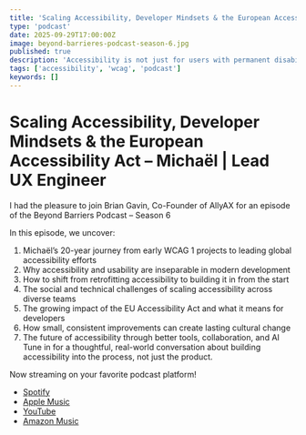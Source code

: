 ```yaml
---
title: 'Scaling Accessibility, Developer Mindsets & the European Accessibility Act'
type: 'podcast'
date: 2025-09-29T17:00:00Z
image: beyond-barrieres-podcast-season-6.jpg
published: true
description: 'Accessibility is not just for users with permanent disabilities. It’s about making every interaction smoother for everyone, in every situation'
tags: ['accessibility', 'wcag', 'podcast']
keywords: []
---
```


# Scaling Accessibility, Developer Mindsets & the European Accessibility Act – Michaël | Lead UX Engineer

I had the pleasure to join Brian Gavin, Co-Founder of AllyAX for an episode of the Beyond Barriers Podcast – Season 6

In this episode, we uncover:

1. Michaël’s 20-year journey from early WCAG 1 projects to leading global accessibility efforts
2. Why accessibility and usability are inseparable in modern development
3. How to shift from retrofitting accessibility to building it in from the start
4. The social and technical challenges of scaling accessibility across diverse teams
5. The growing impact of the EU Accessibility Act and what it means for developers
6. How small, consistent improvements can create lasting cultural change
7. The future of accessibility through better tools, collaboration, and AI
   Tune in for a thoughtful, real-world conversation about building accessibility into the process, not just the product.

Now streaming on your favorite podcast platform!

- [Spotify](https://open.spotify.com/episode/29oPQn4SdSh4WpGIfGDul9)
- [Apple Music](https://podcasts.apple.com/in/podcast/scaling-accessibility-developer-mindsets-the-european/id1732255045?i=1000729115262)
- [YouTube](https://www.youtube.com/watch?v=h9I7w4nDvk4)
- [Amazon Music](https://music.amazon.com/podcasts/17d6e81e-6da7-4eb8-ac7d-caf00326733a/episodes/acb75ef7-6226-4228-b30c-a6673e023a3f/scaling-accessibility-developer-mindsets-the-european-accessibility-act-micha%C3%ABl-lead-ux-engineer)
